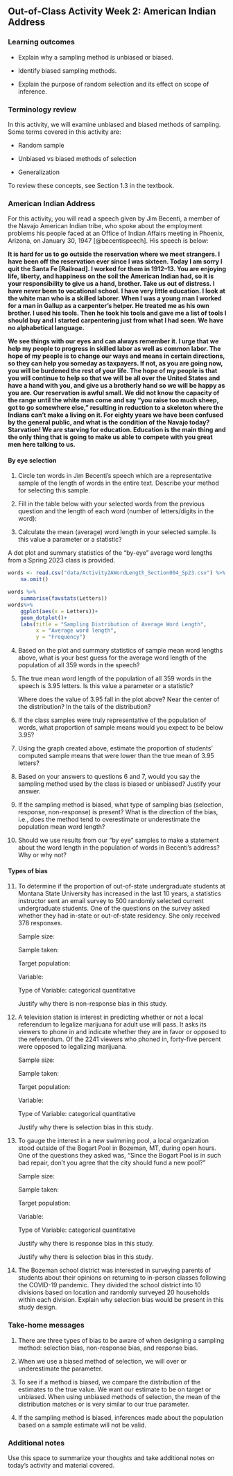 ## Out-of-Class Activity Week 2: American Indian Address

\setstretch{1}

### Learning outcomes

* Explain why a sampling method is unbiased or biased.

* Identify biased sampling methods.

* Explain the purpose of random selection and its effect on scope of inference.

### Terminology review

In this activity, we will examine unbiased and biased methods of sampling. Some terms covered in this activity are:


* Random sample

* Unbiased vs biased methods of selection

* Generalization


To review these concepts, see Section 1.3 in the textbook. 

### American Indian Address

For this activity, you will read a speech given by Jim Becenti, a member of the Navajo American Indian tribe, who spoke about the employment problems his people faced at an Office of Indian Affairs meeting in Phoenix, Arizona, on January 30, 1947 [@becentispeech]. His speech is below:

**It is hard for us to go outside the reservation where we meet strangers. I have been off the reservation ever since I was sixteen. Today I am sorry I quit the Santa Fe [Railroad]. I worked for them in 1912--13. You are enjoying life, liberty, and happiness on the soil the American Indian had, so it is your responsibility to give us a hand, brother. Take us out of distress. I have never been to vocational school. I have very little education. I look at the white man who is a skilled laborer. When I was a young man I worked for a man in Gallup as a carpenter’s helper. He treated me as his own brother. I used his tools. Then he took his tools and gave me a list of tools I should buy and I started carpentering just from what I had seen. We have no alphabetical language.**

**We see things with our eyes and can always remember it. I urge that we help my people to progress in skilled labor as well as common labor. The hope of my people is to change our ways and means in certain directions, so they can help you someday as taxpayers. If not, as you are going now, you will be burdened the rest of your life. The hope of my people is that you will continue to help so that we will be all over the United States and have a hand with you, and give us a brotherly hand so we will be happy as you are. Our reservation is awful small. We did not know the capacity of the range until the white man come and say “you raise too much sheep, got to go somewhere else,” resulting in reduction to a skeleton where the Indians can’t make a living on it. For eighty years we have been confused by the general public, and what is the condition of the Navajo today? Starvation! We are starving for education. Education is the main thing and the only thing that is going to make us able to compete with you great men here talking to us.**

#### By eye selection {-}

1. Circle ten words in Jim Becenti's speech which are a representative sample of the length of words in the entire text.  Describe your method for selecting this sample.

\vspace{0.3in}

2. Fill in the table below with your selected words from the previous question and the length of each word (number of letters/digits in the word):
\vspace{1mm}

\begin{center}
\begin{tabular}{|l|p{3in}|p{1in}|} \hline
Observation & Word & Length  \\ \hline
1 & & \\ 
& & \\ \hline
2 & & \\ 
& & \\ \hline
3 & & \\ 
& & \\ \hline
4 & & \\ 
& & \\ \hline
5 & & \\ 
& & \\ \hline
6 & & \\ 
& & \\ \hline
7 & & \\
& & \\ \hline
8 & & \\ 
& & \\ \hline
9 & & \\ 
& & \\ \hline
10 & & \\ 
& & \\ \hline
\end{tabular}
\end{center}

3.  Calculate the mean (average) word length in your selected sample.  Is this value a parameter or a statistic?   
\vspace{0.3in}

<!-- 4.  Report your mean word length in the google spreadsheet.  Your instructor will create a visualization of the distribution of results generated by your class. Draw a picture of the plot here. Include a descriptive $x$-axis label. -->

A dot plot and summary statistics of the "by-eye" average word lengths from a Spring 2023 class is provided.   

```{r}
words <- read.csv("data/Activity2AWordLength_Section004_Sp23.csv") %>%
    na.omit()

words %>%
    summarise(favstats(Letters))
words%>%
    ggplot(aes(x = Letters))+
    geom_dotplot()+
    labs(title = "Sampling Distribution of Average Word Length", 
         x = "Average word length",
         y = "Frequency")

```
4. Based on the plot and summary statistics of sample mean word lengths above, what is your best guess for the average word length of the population of all 359 words in the speech? 
\vspace{0.3in}


5. The true mean word length of the population of all 359 words in the speech is 3.95 letters. Is this value a parameter or a statistic?   
\vspace{0.2in}

    Where does the value of 3.95 fall in the plot above? Near the center of the distribution? In the tails of the distribution?
\vspace{0.3in}

6. If the class samples were truly representative of the population of words, what proportion of sample means would you expect to be below 3.95?
\vspace{0.5in}

7.  Using the graph created above, estimate the proportion of students' computed sample means that were lower than the true mean of 3.95 letters? 
\vspace{0.5in}

8.  Based on your answers to questions 6 and 7, would you say the sampling method used by the class is biased or unbiased?  Justify your answer.  
\vspace{0.5in}

9.  If the sampling method is biased, what type of sampling bias (selection, response, non-response) is present?  What is the direction of the bias, i.e., does the method tend to overestimate or underestimate the population mean word length?
\vspace{0.5in}

10.  Should we use results from our "by eye" samples to make a statement about the word length in the population of words in Becenti's address?  Why or why not?
\vspace{0.6in}

#### Types of bias {-}

11. To determine if the proportion of out-of-state undergraduate students at Montana State University has increased in the last 10 years, a statistics instructor sent an email survey to 500 randomly selected current undergraduate students.  One of the questions on the survey asked whether they had in-state or out-of-state residency.  She only received 378 responses.
\vspace{0.1in}

    Sample size:
\vspace{0.3in}

    Sample taken:
\vspace{0.3in}

    Target population:
\vspace{0.3in}

    Variable:
\vspace{0.3in}

    Type of Variable: \hspace{1mm}  categorical \hspace{0.2in} quantitative
\vspace{1mm}

    Justify why there is non-response bias in this study.
\vspace{0.5in}

12. A television station is interest in predicting whether or not a local referendum to legalize marijuana for adult use will pass.  It asks its viewers to phone in and indicate whether they are in favor or opposed to the referendum.  Of the 2241 viewers who phoned in, forty-five percent were opposed to legalizing marijuana.
\vspace{0.1in}

    Sample size:
\vspace{0.3in}

    Sample taken:
\vspace{0.3in}

    Target population:
\vspace{0.3in}

    Variable:
\vspace{0.3in}

    Type of Variable: \hspace{1mm}  categorical \hspace{0.2in} quantitative
\vspace{1mm}

    Justify why there is selection bias in this study.
\vspace{0.5in}

\newpage
    

13. To gauge the interest in a new swimming pool, a local organization stood outside of the Bogart Pool in Bozeman, MT, during open hours.  One of the questions they asked was, "Since the Bogart Pool is in such bad repair, don't you agree that the city should fund a new pool?"
\vspace{0.1in}

    Sample size:
\vspace{0.3in}

    Sample taken:
\vspace{0.3in}

    Target population:
\vspace{0.3in}

    Variable:
\vspace{0.3in}

    Type of Variable: \hspace{1mm}  categorical \hspace{0.2in} quantitative
\vspace{1mm}

    Justify why there is response bias in this study.
\vspace{0.5in}

    Justify why there is selection bias in this study.
\vspace{0.5in}

14. The Bozeman school district was interested in surveying parents of students about their opinions on returning to in-person classes following the COVID-19 pandemic.  They divided the school district into 10 divisions based on location and randomly surveyed 20 households within each division.  Explain why selection bias would be present in this study design.
\vspace{1in}

\newpage

### Take-home messages

1.  There are three types of bias to be aware of when designing a sampling method: selection bias, non-response bias, and response bias.

2.	When we use a biased method of selection, we will over or underestimate the parameter.

3. To see if a method is biased, we compare the distribution of the estimates to the true value. We want our estimate to be on target or unbiased.  When using unbiased methods of selection, the mean of the distribution matches or is very similar to our true parameter.

4. If the sampling method is biased, inferences made about the population based on a sample estimate will not be valid. 

### Additional notes

Use this space to summarize your thoughts and take additional notes on today's activity and material covered.

\newpage
